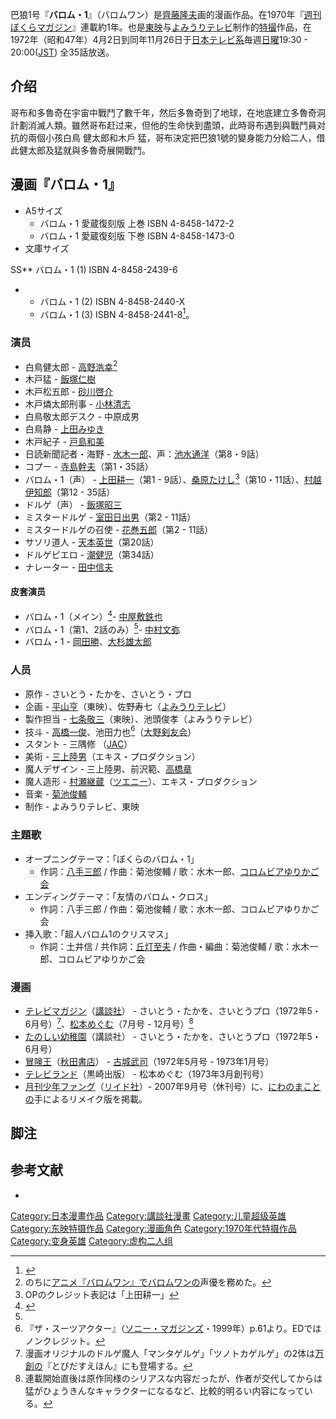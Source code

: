 {{roughtranslation|time=2015-01-14T06:21:23+00:00}}

{{漫画}}巴狼1号『'''バロム・1'''』（バロムワン）是[[齊藤隆夫|齊藤隆夫]]画的漫画作品。在1970年『[[週刊ぼくらマガジン|週刊ぼくらマガジン]]』連載約1年。也是[[東映|東映]]与[[讀賣テレビ放送|よみうりテレビ]]制作的[[特撮|特撮]]作品，在1972年（昭和47年）4月2日到同年11月26日于[[日本テレビ放送網|日本テレビ]][[日本テレビネットワーク協議会|系]]毎週[[日曜日|日曜]]19:30 - 20:00([[日本標準時|JST]]) 全35話放送。

==介绍==
哥布和多魯奇在宇宙中戰鬥了數千年，然后多魯奇到了地球，在地底建立多魯奇洞計劃消滅人類。雖然哥布赶过来，但他的生命快到盡頭，此時哥布遇到與戰鬥員对抗的兩個小孩白鳥 健太郎和木戶 猛，哥布決定把巴狼1號的變身能力分給二人，借此健太郎及猛就與多魯奇展開戰鬥。
== 漫画『バロム・1』 ==

* A5サイズ
** バロム・1 愛蔵復刻版 上巻 ISBN 4-8458-1472-2
** バロム・1 愛蔵復刻版 下巻 ISBN 4-8458-1473-0
* 文庫サイズ
SS** バロム・1 (1) ISBN 4-8458-2439-6
** バロム・1 (2) ISBN 4-8458-2440-X
** バロム・1 (3) ISBN 4-8458-2441-8<ref>{{Cite web |url=http://www.navi-p.com/act-takano/talk/talk02-01.html |title=劇画作家 さいとう・たかを先生 Part1 |access-date=2015-05-17 |archive-date=2021-01-20 |archive-url=https://web.archive.org/web/20210120010902/http://www.navi-p.com/act-takano/talk/talk02-01.html |dead-url=no }}</ref>。
===演员===
* 白鳥健太郎 - [[高野浩幸|高野浩幸]]<ref>のちに[[#アニメ『バロムワン』|アニメ『バロムワン』]]でバロムワンの声優を務めた。</ref>
* 木戸猛 - [[飯塚仁樹|飯塚仁樹]]
* 木戸松五郎 - [[砂川啓介|砂川啓介]]
* 木戸燐太郎刑事 - [[小林清志|小林清志]]
* 白鳥敬太郎デスク - 中原成男
* 白鳥静 - [[上田みゆき_(声優)|上田みゆき]]
* 木戸紀子 - [[北原和美|戸島和美]]
* 日読新聞記者・海野 - [[水木一郎|水木一郎]]、声：[[池水通洋|池水通洋]]（第8・9話）
* コプー - [[寺島幹夫|寺島幹夫]]（第1・35話）
* バロム・1（声） - [[上田耕一|上田耕一]]（第1 - 9話）、[[桑原たけし|桑原たけし]]<ref>OPのクレジット表記は「上田耕一」</ref>（第10・11話）、[[村越伊知郎|村越伊知郎]]（第12 - 35話）
* ドルゲ（声） - [[飯塚昭三|飯塚昭三]]
* ミスタードルゲ - [[室田日出男|室田日出男]]（第2 - 11話）
* ミスタードルゲの召使 - [[花巻五郎|花巻五郎]]（第2 - 11話）
* サソリ道人 - [[天本英世|天本英世]]（第20話）
* ドルゲピエロ - [[潮健児|潮健児]]（第34話）
* ナレーター - [[田中信夫|田中信夫]]

====皮套演员====
* バロム・1（メイン）<ref name="Ohno">{{Cite book|date=1999-07-15|title=大野剣友会伝 ヒーローアクションを生んだ達人たち|publisher=[[風塵社|風塵社]]|isbn=4-938733-69-2}}</ref>- [[中屋敷哲也|中屋敷鉄也]]
* バロム・1（第1、2話のみ）<ref name="Ohno"/>- [[中村文弥|中村文弥]]
* バロム・1 - [[岡田勝|岡田勝]]、[[大杉雄太郎|大杉雄太郎]]　
===人员===
* 原作 - さいとう・たかを、さいとう・プロ
* 企画 - [[平山亨|平山亨]]（東映）、佐野寿七（[[讀賣テレビ放送|よみうりテレビ]]）
* 製作担当 - [[七條敬三|七条敬三]]（東映）、池頭俊孝（よみうりテレビ）
* 技斗 - [[高橋一俊|高橋一俊]]、池田力也<ref>『ザ・スーツアクター』（[[ソニー・マガジンズ|ソニー・マガジンズ]]・1999年）p.61より。EDではノンクレジット。</ref>（[[大野剣友会|大野剣友会]]）
* スタント - 三隅修 （[[ジャパンアクションエンタープライズ|JAC]]）
* 美術 - [[三上陸男|三上陸男]]（エキス・プロダクション）
* 魔人デザイン - 三上陸男、前沢範、[[高橋章|高橋章]]
* 魔人造形 - [[村瀬継蔵|村瀬継蔵]]（[[ツエニー|ツエニー]]）、エキス・プロダクション
* 音楽 - [[菊池俊輔|菊池俊輔]]
* 制作 - よみうりテレビ、東映
=== 主題歌 ===
* オープニングテーマ：「ぼくらのバロム・1」
** 作詞：[[八手三郎|八手三郎]] / 作曲：菊池俊輔 / 歌：水木一郎、[[音羽ゆりかご会|コロムビアゆりかご会]]
* エンディングテーマ：「友情のバロム・クロス」
** 作詞：八手三郎 / 作曲：菊池俊輔 / 歌：水木一郎、コロムビアゆりかご会
* 挿入歌：「超人バロム1のクリスマス」
** 作詞：土井信 / 共作詞：[[丘灯至夫|丘灯至夫]] / 作曲・編曲：菊池俊輔 / 歌：水木一郎、コロムビアゆりかご会
===漫画===
* [[テレビマガジン|テレビマガジン]]（[[講談社|講談社]]） - さいとう・たかを、さいとうプロ（1972年5・6月号）<ref>漫画オリジナルのドルゲ魔人「マンタゲルゲ」「ツノトカゲルゲ」の2体は[[万創|万創]]の『とびだすえほん』にも登場する。</ref>、[[尾瀬あきら|松本めぐむ]]（7月号 - 12月号）<ref>連載開始直後は原作同様のシリアスな内容だったが、作者が交代してからは猛がひょうきんなキャラクターになるなど、比較的明るい内容になっている。</ref>
* [[たのしい幼稚園_(雑誌)|たのしい幼稚園]]（講談社） - さいとう・たかを、さいとうプロ（1972年5・6月号）
* [[冒険王_(漫画雑誌)|冒険王]]（[[秋田書店|秋田書店]]） - [[古城武司|古城武司]]（1972年5月号 - 1973年1月号）
* [[テレビランド|テレビランド]]（黒崎出版） - 松本めぐむ（1973年3月創刊号）
* [[月刊少年ファング|月刊少年ファング]]（[[リイド社|リイド社]]）- 2007年9月号（休刊号）に、[[にわのまこと|にわのまこと]]の手によるリメイク版を掲載。
== 脚注 ==

{{Reflist}}
== 参考文献 ==
* {{Cite book 
|others = 監修 金田益実
|date = 1998-05-30
|title = [[宇宙船_(雑誌)|宇宙船]]SPECIAL ’70年代特撮ヒーロー全集 
|publisher = [[朝日ソノラマ|朝日ソノラマ]] 
|isbn = 4-257-03533-1 
|ref = {{SfnRef|宇宙船SPECIAL|1998}}
}}

[[Category:日本漫畫作品|Category:日本漫畫作品]]
[[Category:講談社漫畫|Category:講談社漫畫]]
[[Category:儿童超级英雄|Category:儿童超级英雄]]
[[Category:东映特摄作品|Category:东映特摄作品]]
[[Category:漫画角色|Category:漫画角色]]
[[Category:1970年代特摄作品|Category:1970年代特摄作品]]
[[Category:变身英雄|Category:变身英雄]]
[[Category:虚构二人组|Category:虚构二人组]]
